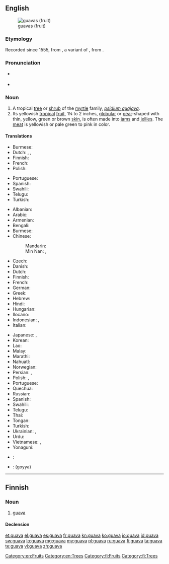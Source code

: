 ==English==
{{wikipedia}}
[[Image:Psidium guajava fruit.jpg|thumb|guavas (fruit)]]

===Etymology===
Recorded since 1555, from {{etyl|es}} {{term|guaya|lang=es}}, a variant of {{term|guayaba|lang=es}}, from {{etyl|awd}} {{term|guayabo||guava tree}}.

===Pronunciation===
* {{a|US}} {{IPA|/ˈɡwɑvə/}}
* {{rhymes|ɑːvə}}

===Noun===
{{en-noun}}

# A tropical [[tree]] or [[shrub]] of the [[myrtle]] family, ''[[psidium guajava]]''.
# Its yellowish [[tropical]] [[fruit]], 1¼ to 2 inches, [[globular]] or [[pear]]-shaped with thin, yellow, green or brown [[skin]], is often made into [[jam]]s and [[jelly|jellies]]. The [[meat]] is yellowish or pale green to pink in color.

====Translations====
{{trans-top|tree or shrub}}
* Burmese: {{t|my|မာလကာပင်|tr=mà-là-kà-pin|sc=Mymr}}
* Dutch: {{t|nl|guave}}, {{t|nl|guaveboom}}, {{t|nl|guavestruik}}
* Finnish: {{t+|fi|guava}}
* French: {{t+|fr|goyavier|m}}
* Polish: {{t-|pl|guawa|f}}
{{trans-mid}}
* Portuguese: {{t|pt|goiabeira|f}}
* Spanish: {{t+|es|guayabo}}
* Swahili: {{t|sw|mpera}}
* Telugu: {{t+|te|జామచెట్టు}}
* Turkish: {{t|tr|guava}}
{{trans-bottom}}

{{trans-top|fruit}}
* Albanian: {{t|sq|gujava|f|xs=Albanian}}
* Arabic: {{t|ar|غوافة|f|tr=ġuwāfa}}
* Armenian: {{t-|hy|գուավա|tr=guava}}
* Bengali: {{t|bn|পেয়ারা|tr=peyara|sc=Beng}}
* Burmese: {{t|my|မာလကာသီး|tr=mà-la-kà-thí|sc=Mymr}}
* Chinese:
*: Mandarin: {{t-|cmn|番石榴|tr=fānshíliu|sc=Hani}}
*: Min Nan: {{tø|nan|林菝仔|tr=ná-pua̍t-á, ná-pa̍t-á|sc=Hans}}, {{tø|nan|菝仔|tr=pua̍t-á, pa̍t-á|sc=Hans}}
* Czech: {{t-|cs|guava}}
* Danish: {{t-|da|guava}}
* Dutch: {{t|nl|guave}}
* Finnish: {{t+|fi|guava}}
* French: {{t+|fr|goyave|f}}
* German: {{t|de|Guave|f}}
* Greek: {{t|el|γκουάβα|f|tr=guáva}}
* Hebrew: {{t|he|גויאבה|f|tr=guyava|sc=Hebr}}
* Hindi: {{t|hi|अमरूद|tr=amrūd|sc=Deva}}
* Hungarian: {{t|hu|gujávafa}}
* Ilocano: {{tø|ilo|bayabas}}
* Indonesian: {{t|id|jambu batu|xs=Indonesian}}, {{t|id|jambu biji}}
* Italian: {{t-|it|guava|f}}
{{trans-mid}}
* Japanese: {{t|ja|グアバ|tr=guaba}}, {{t|ja|グアヴァ|tr=guava|sc=Jpan}}
* Korean: {{t|ko|구아바|f|tr=guaba|sc=Hang}}
* Lao: {{t|lo|ໝາກສີດາ|sc=Laoo}}
* Malay: {{t|ms|jambu batu|xs=Malay}}
* Marathi: {{t|mr|पेरू|tr=perū|sc=Deva|xs=Marathi}}
* Nahuatl: {{t|nah|xālxocotl|xs=Nahuatl}}
* Norwegian: {{t-|no|guava}}
* Persian: {{t|fa|گواوا|tr=gvâvâ|sc=fa-Arab}}, {{t|fa|امرود|tr=amrud|sc=fa-Arab}}
* Polish: {{t|pl|gujawa|f}}, {{t-|pl|guawa|f}}
* Portuguese: {{t+|pt|goiaba|f}}
* Quechua: {{t|qu|sawintu|xs=Quechua}}
* Russian: {{t|ru|гуава|f|tr=guáva}}
* Spanish: {{t+|es|guayaba|f}}
* Swahili: {{t|sw|pera}}
* Telugu: {{t+|te|జామపండు}}
* Thai: {{t+|th|ฝรั่ง|tr=farang}}
* Tongan: {{tø|to|kuava}}
* Turkish: {{t|tr|guava}}
* Ukrainian: {{t|uk|гуаява|f|tr=huajáva}}, {{t|uk|гуава|f|tr=huáva}}
* Urdu: {{t|ur|امرود|tr=amrūd|sc=ur-Arab}}
* Vietnamese: {{t+|vi|ổi|xs=Vietnamese}}, {{t|vi|trái ổi}}
* Yonaguni: {{tø|yoi|バンシル|tr=baŋshiru}}
{{trans-bottom}}

{{checktrans-top}}
* {{ttbc|te}}: {{t|te|జామ|tr=jaama}}
* {{ttbc|ta}}: (goyya)
{{trans-bottom}}

[[Category:en:Fruits]]
[[Category:en:Trees]]

----

==Finnish==

===Noun===
{{fi-noun}}

# [[#English|guava]]

====Declension====
{{fi-decl-koira|guav}}

[[Category:fi:Fruits]]
[[Category:fi:Trees]]

[[et:guava]]
[[el:guava]]
[[es:guava]]
[[fr:guava]]
[[kn:guava]]
[[ko:guava]]
[[io:guava]]
[[id:guava]]
[[sw:guava]]
[[lo:guava]]
[[mg:guava]]
[[my:guava]]
[[pl:guava]]
[[ru:guava]]
[[fi:guava]]
[[ta:guava]]
[[te:guava]]
[[vi:guava]]
[[zh:guava]]